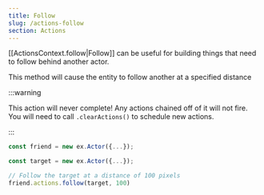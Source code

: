 ```yaml
---
title: Follow
slug: /actions-follow
section: Actions
---
```


[[ActionsContext.follow|Follow]] can be useful for building things that need to follow behind another actor.

This method will cause the entity to follow another at a specified distance

:::warning

This action will never complete! Any actions chained off of it will not fire. You will need to call `.clearActions()` to schedule new actions.

:::

```typescript
const friend = new ex.Actor({...});

const target = new ex.Actor({...});

// Follow the target at a distance of 100 pixels
friend.actions.follow(target, 100)

```
